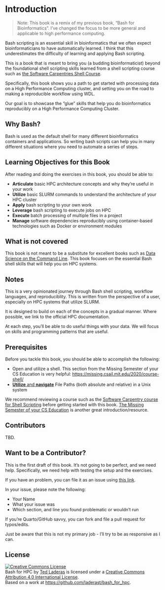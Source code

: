 # Introduction 

> Note: This book is a remix of my previous book, "Bash for Bioinformatics". I've changed the focus to be more general and applicable to high performance computing.

Bash scripting is an essential skill in bioinformatics that we often expect bioinformaticians to have automatically learned. I think that this underestimates the difficulty of learning and applying Bash scripting.

This is a book that is meant to bring you (a budding bioinformaticist) beyond the foundational shell scripting skills learned from a shell scripting course such as [the Software Carpentries Shell  Course](https://swcarpentry.github.io/shell-novice/).

Specifically, this book shows you a path to get started with processing data on a High Performance Computing cluster, and setting you on the road to making a reproducible workflow using WDL.

Our goal is to showcase the "glue" skills that help you do bioinformatics reproducibly on a High Performance Computing Cluster.

## Why Bash?

Bash is used as the default shell for many different bioinformatics containers and applications. So writing bash scripts can help you in many different situations where you need to automate a series of steps.

## Learning Objectives for this Book

After reading and doing the exercises in this book, you should be able to:

-   **Articulate** basic HPC architecture concepts and why they're useful in your work
-   **Utilize** basic SLURM commands to understand the architecture of your HPC cluster
-   **Apply** bash scripting to your own work
-   **Leverage** bash scripting to execute jobs on HPC
-   **Execute** batch processing of multiple files in a project
-   **Manage** software dependencies reproducibly using container-based technologies such as Docker or environment modules


## What is not covered

This book is not meant to be a substitute for excellent books such as [Data Science on the Command Line](https://datascienceatthecommandline.com/2e/). This book focuses on the essential Bash shell skills that will help you on HPC systems.

## Notes

This is a very opinionated journey through Bash shell scripting, workflow languages, and reproduciblity. This is written from the perspective of a user, especially on HPC systems that utilize SLURM.

It is designed to build on each of the concepts in a gradual manner. Where possible, we link to the official HPC documentation. 

At each step, you'll be able to do useful things with your data. We will focus on skills and programming patterns that are useful.

## Prerequisites

Before you tackle this book, you should be able to accomplish the following:

-   Open and utilize a shell. This section from the Missing Semester of your CS Education is very helpful: <https://missing.csail.mit.edu/2020/course-shell/>
-   [**Utilize** and **navigate**](https://swcarpentry.github.io/shell-novice/02-filedir/index.html) File Paths (both absolute and relative) in a Unix system

We recommend reviewing a course such as the [Software Carpentry course for Shell Scripting](https://swcarpentry.github.io/shell-novice/) before getting started with this book. [The Missing Semester of your CS Education](https://missing.csail.mit.edu/) is another great introduction/resource.

## Contributors

TBD. 

## Want to be a Contributor?

This is the first draft of this book. It's not going to be perfect, and we need help. Specifically, we need help with testing the setup and the exercises.

If you have an problem, you can file it as an issue using [this link](https://github.com/laderast/bash_for_bioinformatics/issues/new/choose).

In your issue, please note the following:

- Your Name
- What your issue was
- Which section, and line you found problematic or wouldn't run

If you're Quarto/GitHub savvy, you can fork and file a pull request for typos/edits. 

Just be aware that this is not my primary job - I'll try to be as responsive as I can.

## License

<a rel="license" href="http://creativecommons.org/licenses/by/4.0/"><img src="https://i.creativecommons.org/l/by/4.0/88x31.png" alt="Creative Commons License" style="border-width:0"/></a><br />[Bash for HPC]{xmlns:dct="http://purl.org/dc/terms/" property="dct:title"} by <a xmlns:cc="http://creativecommons.org/ns#" href="https://laderast.github.io/bash_for_hpc" property="cc:attributionName" rel="cc:attributionURL">Ted Laderas</a> is licensed under a <a rel="license" href="http://creativecommons.org/licenses/by/4.0/">Creative Commons Attribution 4.0 International License</a>.<br />Based on a work at <a xmlns:dct="http://purl.org/dc/terms/" href="https://github.com/laderast/bash_for_hpc" rel="dct:source">https://github.com/laderast/bash_for_hpc</a>.
